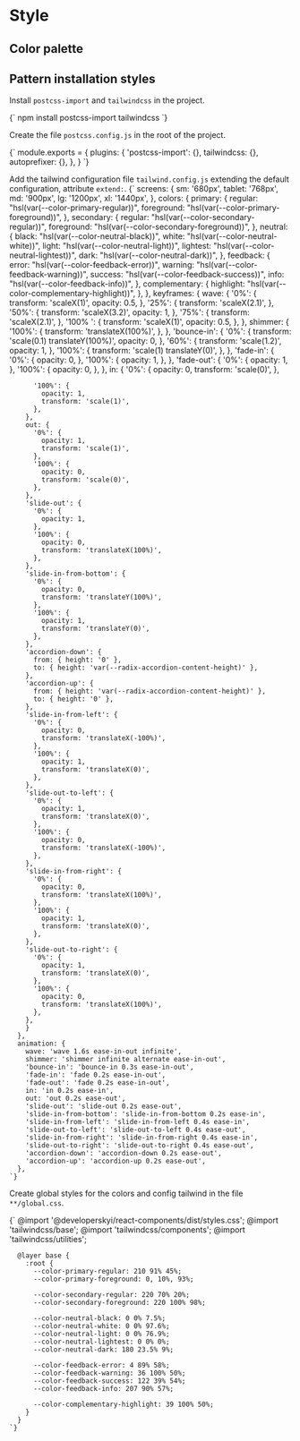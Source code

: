
<Meta title="Introduction/Style" />

# Style

## Color palette



<Unstyled>
  <Colors /> 

</Unstyled>

## Pattern installation styles

Install `postcss-import` and `tailwindcss` in the project.

<Unstyled>
  <Copy language='bash'>
    {`
      npm install postcss-import tailwindcss
    `}
  </Copy>
</Unstyled>

Create the file `postcss.config.js` in the root of the project.

<Unstyled>
  <Copy language='yaml'>
    {`
      module.exports = {
        plugins: {
          'postcss-import': {},
          tailwindcss: {},
          autoprefixer: {},
        },
      }
    `}
  </Copy>
</Unstyled>



Add the tailwind configuration file `tailwind.config.js` extending the default configuration, attribute `extend:`.
<Unstyled>
  <Copy language='yaml'>
    {`
      screens: {
      sm: '680px',
      tablet: '768px',
      md: '900px',
      lg: '1200px',
      xl: '1440px',
      },
      colors: {
        primary: {
          regular: "hsl(var(--color-primary-regular))",
          foreground: "hsl(var(--color-primary-foreground))",
        },
        secondary: {
          regular: "hsl(var(--color-secondary-regular))",
          foreground: "hsl(var(--color-secondary-foreground))",
        },
        neutral: {
          black: "hsl(var(--color-neutral-black))",
          white: "hsl(var(--color-neutral-white))",
          light: "hsl(var(--color-neutral-light))",
          lightest: "hsl(var(--color-neutral-lightest))",
          dark: "hsl(var(--color-neutral-dark))",
        },
        feedback: {
          error: "hsl(var(--color-feedback-error))",
          warning: "hsl(var(--color-feedback-warning))",
          success: "hsl(var(--color-feedback-success))",
          info: "hsl(var(--color-feedback-info))",
        },
        complementary: {
          highlight: "hsl(var(--color-complementary-highlight))",
        },
      },
      keyframes: {
        wave: {
          '0%': {
            transform: 'scaleX(1)',
            opacity: 0.5,
          },
          '25%': {
            transform: 'scaleX(2.1)',
          },
          '50%': {
            transform: 'scaleX(3.2)',
            opacity: 1,
          },
          '75%': {
            transform: 'scaleX(2.1)',
          },
          '100% ': {
            transform: 'scaleX(1)',
            opacity: 0.5,
          },
        },
        shimmer: {
          '100%': {
            transform: 'translateX(100%)',
          },
        },
        'bounce-in': {
          '0%': {
            transform: 'scale(0.1) translateY(100%)',
            opacity: 0,
          },
          '60%': {
            transform: 'scale(1.2)',
            opacity: 1,
          },
          '100%': {
            transform: 'scale(1) translateY(0)',
          },
        },
        'fade-in': {
          '0%': {
            opacity: 0,
          },
          '100%': {
            opacity: 1,
          },
        },
        'fade-out': {
          '0%': {
            opacity: 1,
          },
          '100%': {
            opacity: 0,
          },
        },
        in: {
          '0%': {
            opacity: 0,
            transform: 'scale(0)',
          },

          '100%': {
            opacity: 1,
            transform: 'scale(1)',
          },
        },
        out: {
          '0%': {
            opacity: 1,
            transform: 'scale(1)',
          },
          '100%': {
            opacity: 0,
            transform: 'scale(0)',
          },
        },
        'slide-out': {
          '0%': {
            opacity: 1,
          },
          '100%': {
            opacity: 0,
            transform: 'translateX(100%)',
          },
        },
        'slide-in-from-bottom': {
          '0%': {
            opacity: 0,
            transform: 'translateY(100%)',
          },
          '100%': {
            opacity: 1,
            transform: 'translateY(0)',
          },
        },
        'accordion-down': {
          from: { height: '0' },
          to: { height: 'var(--radix-accordion-content-height)' },
        },
        'accordion-up': {
          from: { height: 'var(--radix-accordion-content-height)' },
          to: { height: '0' },
        },
        'slide-in-from-left': {
          '0%': {
            opacity: 0,
            transform: 'translateX(-100%)',
          },
          '100%': {
            opacity: 1,
            transform: 'translateX(0)',
          },
        },
        'slide-out-to-left': {
          '0%': {
            opacity: 1,
            transform: 'translateX(0)',
          },
          '100%': {
            opacity: 0,
            transform: 'translateX(-100%)',
          },
        },
        'slide-in-from-right': {
          '0%': {
            opacity: 0,
            transform: 'translateX(100%)',
          },
          '100%': {
            opacity: 1,
            transform: 'translateX(0)',
          },
        },
        'slide-out-to-right': {
          '0%': {
            opacity: 1,
            transform: 'translateX(0)',
          },
          '100%': {
            opacity: 0,
            transform: 'translateX(100%)',
          },
        },
        }
      },
      animation: {
        wave: 'wave 1.6s ease-in-out infinite',
        shimmer: 'shimmer infinite alternate ease-in-out',
        'bounce-in': 'bounce-in 0.3s ease-in-out',
        'fade-in': 'fade 0.2s ease-in-out',
        'fade-out': 'fade 0.2s ease-in-out',
        in: 'in 0.2s ease-in',
        out: 'out 0.2s ease-out',
        'slide-out': 'slide-out 0.2s ease-out',
        'slide-in-from-bottom': 'slide-in-from-bottom 0.2s ease-in',
        'slide-in-from-left': 'slide-in-from-left 0.4s ease-in',
        'slide-out-to-left': 'slide-out-to-left 0.4s ease-out',
        'slide-in-from-right': 'slide-in-from-right 0.4s ease-in',
        'slide-out-to-right': 'slide-out-to-right 0.4s ease-out',
        'accordion-down': 'accordion-down 0.2s ease-out',
        'accordion-up': 'accordion-up 0.2s ease-out',
      },
    `}
  </Copy>
</Unstyled>

Create global styles for the colors and config tailwind in the file `**/global.css`.

<Unstyled>
  <Copy language='yaml'>
    {`
      @import '@developerskyi/react-components/dist/styles.css';
      @import 'tailwindcss/base';
      @import 'tailwindcss/components';
      @import 'tailwindcss/utilities';
      
      @layer base {
        :root {
          --color-primary-regular: 210 91% 45%;
          --color-primary-foreground: 0, 10%, 93%;

          --color-secondary-regular: 220 70% 20%;
          --color-secondary-foreground: 220 100% 98%;
          
          --color-neutral-black: 0 0% 7.5%;
          --color-neutral-white: 0 0% 97.6%;
          --color-neutral-light: 0 0% 76.9%;
          --color-neutral-lightest: 0 0% 0%;
          --color-neutral-dark: 180 23.5% 9%;

          --color-feedback-error: 4 89% 58%;
          --color-feedback-warning: 36 100% 50%;
          --color-feedback-success: 122 39% 54%;
          --color-feedback-info: 207 90% 57%;

          --color-complementary-highlight: 39 100% 50%;
        }
      }
    `}
  </Copy>
</Unstyled>
